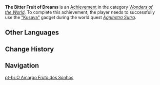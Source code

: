 {{Achievement Infobox
|title        = 
|id           = 81255
|order id     = 1241
|category     = Wonders of the World
|description  = Use [[Kusava]] for the first time.
|requirements = Successfully use the "Kusava" gadget during ''[[Agnihotra Sutra]]''.
|primogems    = 5
|tracking     = 
|topic        = 
|hidden       = 1
|type         = Quest
}}
'''The Bitter Fruit of Dreams''' is an [[Achievement]] in the category ''[[Wonders of the World]]''. To complete this achievement, the player needs to successfully use the [["Kusava"]] gadget during the world quest ''[[Agnihotra Sutra]]''.
<!--
==Gameplay Notes==

==Trivia==

==Video Guides==
{{EVT
|video1   = 
|caption1 = 
}}
-->
==Other Languages==
{{Other Languages
|en      = The Bitter Fruit of Dreams
|zhs     = 梦凝成的苦果
|zhs_rm  = Mèng Níngchéng de Kǔguǒ
|zht     = 夢凝成的苦果
|zht_rm  = Mèng Níngchéng de Kǔguǒ
|zh_tl   = 
|ja      = 夢で成された苦き果実
|ja_rm   = Yume de Nasareta Nigaki Kajitsu
|ja_tl   = 
|ko      = 응집된 꿈이 만든 업과
|ko_rm   = Eungjipdoen Kkum-i Mandeun Eopgwa
|ko_tl   = Karma Made By Concentrated Dreams
|es      = El amargo fruto de los sueños
|es_tl   = The Bitter Fruit of Dreams
|fr      = L'amer fruit des rêves
|fr_tl   = The Bitter Fruit of Dreams
|ru      = Горький плод мечты
|ru_tl   = The Bitter Fruit of Dreams
|th      = ผลอันขื่นขมที่กลั่นจากความฝัน
|th_rm   = 
|th_tl   = 
|vi      = Quả Đắng Do Giấc Mộng Kết Thành
|vi_tl   = 
|de      = Bittere Früchte der Träume
|de_tl   = Bitter Fruits of Dreams
|id      = Buah Pahit dari Mimpi
|id_tl   = The Bitter Fruit of Dreams
|pt      = O Amargo Fruto dos Sonhos
|pt_tl   = 
|tr      = Rüyaların Acı Meyvesi
|tr_tl   = 
|it      = L'amaro frutto dei sogni
|it_tl   = 
}}

==Change History==
{{Change History|3.0}}
<!--
==References==
{{Reflist}}
-->
==Navigation==
{{Achievement Navbox}}

[[pt-br:O Amargo Fruto dos Sonhos]]
